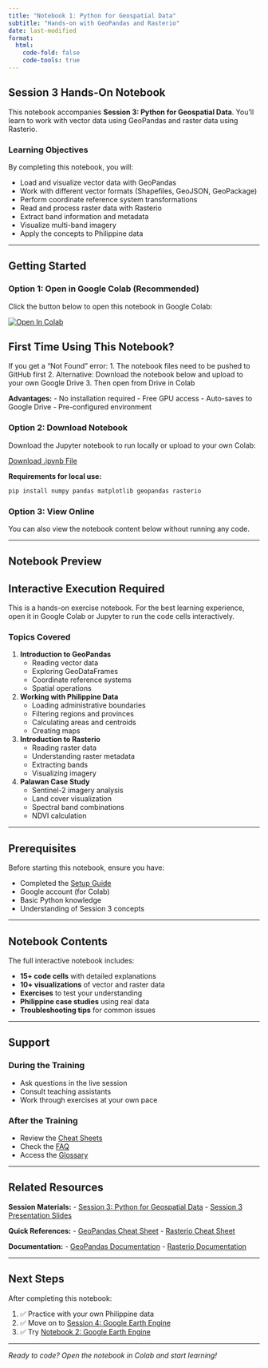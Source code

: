 ```yaml
---
title: "Notebook 1: Python for Geospatial Data"
subtitle: "Hands-on with GeoPandas and Rasterio"
date: last-modified
format:
  html:
    code-fold: false
    code-tools: true
---
```


## Session 3 Hands-On Notebook

This notebook accompanies **Session 3: Python for Geospatial Data**. You'll learn to work with vector data using GeoPandas and raster data using Rasterio.

### Learning Objectives

By completing this notebook, you will:

- Load and visualize vector data with GeoPandas
- Work with different vector formats (Shapefiles, GeoJSON, GeoPackage)
- Perform coordinate reference system transformations
- Read and process raster data with Rasterio
- Extract band information and metadata
- Visualize multi-band imagery
- Apply the concepts to Philippine data

---

## Getting Started

### Option 1: Open in Google Colab (Recommended)

Click the button below to open this notebook in Google Colab:

::: {.colab-button}
[![Open In Colab](https://colab.research.google.com/assets/colab-badge.svg)](https://colab.research.google.com/github/DimitrisKasabalis/EO_trainning/blob/main/course_site/day1/notebooks/Day1_Session3_Python_Geospatial_Data.ipynb)
:::

::: {.callout-note}
## First Time Using This Notebook?

If you get a "Not Found" error:
1. The notebook files need to be pushed to GitHub first
2. Alternative: Download the notebook below and upload to your own Google Drive
3. Then open from Drive in Colab
:::

**Advantages:**
- No installation required
- Free GPU access
- Auto-saves to Google Drive
- Pre-configured environment

### Option 2: Download Notebook

Download the Jupyter notebook to run locally or upload to your own Colab:

::: {.download-box}
[Download .ipynb File](Day1_Session3_Python_Geospatial_Data.ipynb){.btn .btn-primary}

**Requirements for local use:**
```bash
pip install numpy pandas matplotlib geopandas rasterio
```
:::

### Option 3: View Online

You can also view the notebook content below without running any code.

---

## Notebook Preview

::: {.callout-note}
## Interactive Execution Required
This is a hands-on exercise notebook. For the best learning experience, open it in Google Colab or Jupyter to run the code cells interactively.
:::

### Topics Covered

1. **Introduction to GeoPandas**
   - Reading vector data
   - Exploring GeoDataFrames
   - Coordinate reference systems
   - Spatial operations

2. **Working with Philippine Data**
   - Loading administrative boundaries
   - Filtering regions and provinces
   - Calculating areas and centroids
   - Creating maps

3. **Introduction to Rasterio**
   - Reading raster data
   - Understanding raster metadata
   - Extracting bands
   - Visualizing imagery

4. **Palawan Case Study**
   - Sentinel-2 imagery analysis
   - Land cover visualization
   - Spectral band combinations
   - NDVI calculation

---

## Prerequisites

Before starting this notebook, ensure you have:

- Completed the [Setup Guide](../../resources/setup.qmd)
- Google account (for Colab)
- Basic Python knowledge
- Understanding of Session 3 concepts

---

## Notebook Contents

The full interactive notebook includes:

- **15+ code cells** with detailed explanations
- **10+ visualizations** of vector and raster data
- **Exercises** to test your understanding
- **Philippine case studies** using real data
- **Troubleshooting tips** for common issues

---

## Support

### During the Training

- Ask questions in the live session
- Consult teaching assistants
- Work through exercises at your own pace

### After the Training

- Review the [Cheat Sheets](../../resources/cheatsheets.qmd)
- Check the [FAQ](../../resources/faq.qmd)
- Access the [Glossary](../../resources/glossary.qmd)

---

## Related Resources

::: {.resource-links}
**Session Materials:**
- [Session 3: Python for Geospatial Data](../sessions/session3.qmd)
- [Session 3 Presentation Slides](#)

**Quick References:**
- [GeoPandas Cheat Sheet](../../resources/cheatsheets.qmd#geopandas-cheat-sheet)
- [Rasterio Cheat Sheet](../../resources/cheatsheets.qmd#rasterio-cheat-sheet)

**Documentation:**
- [GeoPandas Documentation](https://geopandas.org/)
- [Rasterio Documentation](https://rasterio.readthedocs.io/)
:::

---

## Next Steps

After completing this notebook:

1. ✅ Practice with your own Philippine data
2. ✅ Move on to [Session 4: Google Earth Engine](../sessions/session4.qmd)
3. ✅ Try [Notebook 2: Google Earth Engine](notebook2.qmd)

---

*Ready to code? Open the notebook in Colab and start learning!*
